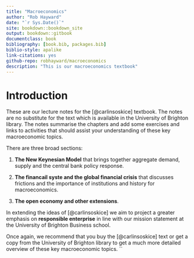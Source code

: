 ```yaml
--- 
title: "Macroeconomics"
author: "Rob Hayward"
date: "`r Sys.Date()`"
site: bookdown::bookdown_site
output: bookdown::gitbook
documentclass: book
bibliography: [book.bib, packages.bib]
biblio-style: apalike
link-citations: yes
github-repo: robhayward/macroeconomics
description: "This is our macroeconomics textbook"
---
```


# Introduction {-}

These are our lecture notes for the [@carlinsoskice] textbook.  The notes are no substitute for the text which is available in the University of Brighton library.   The notes summarise the chapters and add some exercises and links to activities that should assist your understanding of these key macroeconomic topics.  

There are three broad sections:  

1.  **The New Keynesian Model** that brings together aggregate demand, supply and the central bank policy response. 

2. **The financail syste and the global financial crisis** that discusses frictions and the importance of institutions and history for macroeconomics. 

3. **The open economy and other extensions**.   

In extending the ideas of [@carlinsoskice] we aim to project a greater emphasis on **responsible enterprise** in line with our mission statement at the University of Brighton Business school. 

Once again, we recommend that you buy the [@carlinsoskice] text or get a copy from the University of Brighton library to get a much more detailed overview of these key macroeconomic topics. 
``
